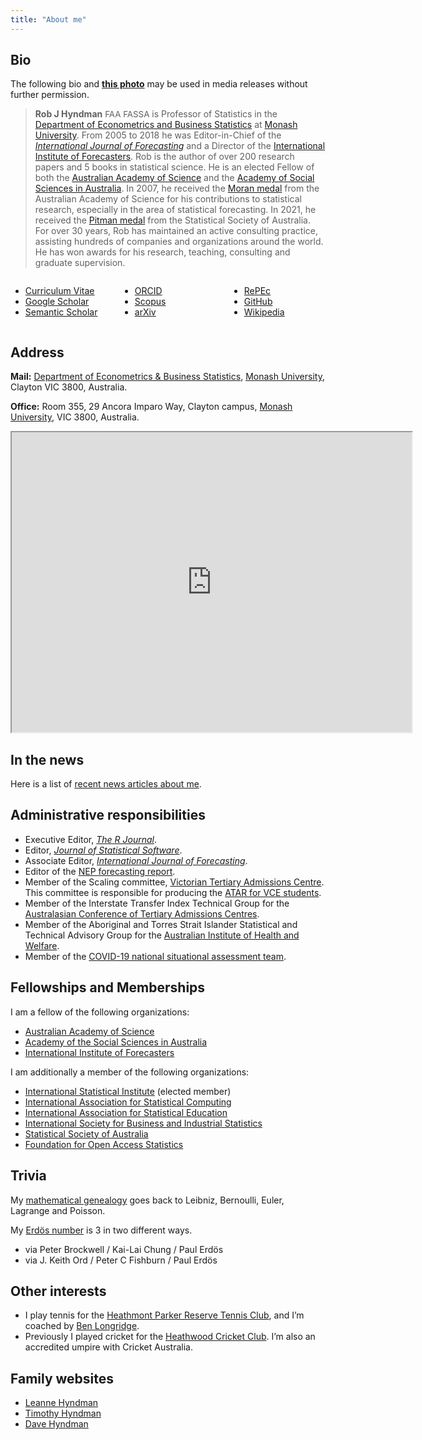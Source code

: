 ```yaml
---
title: "About me"
---
```


## Bio

The following bio and [**this photo**](/img/RJH_AAS.jpg) may be used in media releases without further permission.

>**Rob J Hyndman** <span style="font-size: 10pt;">FAA FASSA</span> is Professor of Statistics in the [Department of Econometrics and Business Statistics](http://business.monash.edu/econometrics-and-business-statistics) at [Monash University](https://www.monash.edu). From 2005 to 2018 he was Editor-in-Chief of the *[International Journal of Forecasting](http://ijf.forecasters.org/)* and a Director of the [International Institute of Forecasters](http://forecasters.org/). Rob is the author of over 200 research papers and 5 books in statistical science. He is an elected Fellow of both the [Australian Academy of Science](https://www.science.org.au/profile/rob-hyndman) and the [Academy of Social Sciences in Australia](https://socialsciences.org.au/academy-fellow/?sId=0032v00003JxrvjAAB). In 2007, he received the [Moran medal](https://www.science.org.au/past-winners/2007-awardees#moran) from the Australian Academy of Science for his contributions to statistical research, especially in the area of statistical forecasting. In 2021, he received the [Pitman medal](https://www.statsoc.org.au/Pitman-Medal-Recipients) from the Statistical Society of Australia. For over 30 years, Rob has maintained an active consulting practice, assisting hundreds of companies and organizations around the world. He has won awards for his research, teaching, consulting and graduate supervision.

:::: {.columns}

::: {.column width="30%"}

<ul class="fa-ul">
  <li><a href="https://github.com/robjhyndman/CV/raw/master/RobHyndmanCV.pdf"><i class="fa-li fa-regular fa-file-pdf"></i>Curriculum Vitae</a></li>
  <li><a href="https://scholar.google.com/citations?user=vamErfkAAAAJ"><i class="fa-li ai ai-google-scholar" style="padding-top:4px;"></i>Google Scholar</a></li>
  <li><a href="https://www.semanticscholar.org/author/R.-Hyndman/145211352"><i class="fa-li ai ai-semantic-scholar" style="padding-top:4px;"></i>Semantic Scholar</a></li>
</ul>

:::

::: {.column width="30%"}

<ul class="fa-ul">
  <li><a href="https://orcid.org/0000-0002-2140-5352"><i class="fa-li ai ai-orcid" style="padding-top:4px;"></i>ORCID</a></li>
  <li><a href="https://www.scopus.com/authid/detail.uri?authorId=7006914313"><i class="fa-li ai ai-scopus" style="padding-top:4px;"></i>Scopus</a></li>
    <li><a href=https://arxiv.org/a/hyndman_r_1.html><i class="fa-li ai ai-arxiv" style="padding-top:4px;"></i>arXiv</a></li>
</ul>

:::

::: {.column width="30%"}
<ul class="fa-ul">
<li><a href="http://ideas.repec.org/e/phy3.html"><i class="fa-li fa-regular fa-lightbulb"></i>RePEc</a></li>
  <li><a href="https://github.com/robjhyndman"><i class="fa-li fa-brands fa-github"></i>GitHub</a></li>
  <li><a href="http://en.wikipedia.org/wiki/Rob_J._Hyndman"><i class="fa-li fa-brands fa-wikipedia-w"></i>Wikipedia</a></li>
</ul>

:::

::::

## Address

**Mail:** [Department of Econometrics & Business Statistics](https://monash.edu/business/ebs), [Monash University](https://monash.edu/), Clayton VIC 3800, Australia.

**Office:** Room 355, 29 Ancora Imparo Way, Clayton campus, [Monash University](https://monash.edu/), VIC 3800, Australia.

<iframe src="https://www.google.com/maps/embed?pb=!1m18!1m12!1m3!1d1573.8494801911916!2d145.13333138705417!3d-37.91409860115737!2m3!1f0!2f0!3f0!3m2!1i1024!2i768!4f13.1!3m3!1m2!1s0x6ad66acc44ceea8d%3A0xa8874d62c042a30f!2s29%20Ancora%20Imparo%20Wy%2C%20Clayton%20VIC%203168!5e0!3m2!1sen!2sau!4v1649573729090!5m2!1sen!2sau" width="640" height="480"></iframe>

## In the news

Here is a list of [recent news articles about me](../news.qmd).

## Administrative responsibilities

  * Executive Editor, *[The R Journal](https://rjournal.github.io)*.
  * Editor, *[Journal of Statistical Software](http://www.jstatsoft.org/)*.
  * Associate Editor, *[International Journal of Forecasting](http://ijf.forecasters.org/)*.
  * Editor of the [NEP forecasting report](http://ideas.repec.org/n/nep-for/).
  * Member of the Scaling committee, [Victorian Tertiary Admissions Centre](http://www.vtac.edu.au). This committee is responsible for producing the [ATAR for VCE students](http://en.wikipedia.org/wiki/Australian_Tertiary_Admission_Rank).
  * Member of the Interstate Transfer Index Technical Group for the [Australasian Conference of Tertiary Admissions Centres](http://www.actac.edu.au).
  * Member of the Aboriginal and Torres Strait Islander Statistical and Technical Advisory Group for the [Australian Institute of Health and Welfare](http://www.aihw.gov.au).
  * Member of the [COVID-19 national situational assessment team](https://mspgh.unimelb.edu.au/research-groups/centre-for-epidemiology-and-biostatistics-research/Infectious-Disease-Dynamics/covid-19-national-situational-assessment).

## Fellowships and Memberships

I am a fellow of the following organizations:

  * [Australian Academy of Science](https://www.science.org.au/profile/rob-hyndman)
  * [Academy of the Social Sciences in Australia](https://socialsciences.org.au/academy-fellow/?sId=0032v00003JxrvjAAB)
  * [International Institute of Forecasters](https://forecasters.org/about/fellows/)

I am additionally a member of the following organizations:

  * [International Statistical Institute](http://isi.cbs.nl)  (elected member)
  * [International Association for Statistical Computing](http://www.iasc-isi.org)
  * [International Association for Statistical Education](https://iase-web.org)
  * [International Society for Business and Industrial Statistics](http://isbis-isi.org)
  * [Statistical Society of Australia](http://www.statsoc.org.au)
  * [Foundation for Open Access Statistics](http://foastat.org/)

## Trivia

My [mathematical genealogy](/hyndsight/mathematical-genealogy/) goes back to Leibniz, Bernoulli, Euler, Lagrange and Poisson.

My [Erdös number](http://www.oakland.edu/enp/) is 3 in two different ways.

  * via Peter Brockwell / Kai-Lai Chung / Paul Erdös
  * via J. Keith Ord / Peter C Fishburn / Paul Erdös

## Other interests

 * I play tennis for the [Heathmont Parker Reserve Tennis Club](http://www.hprtc.org.au/), and I'm coached by [Ben Longridge](https://www.facebook.com/advantedgetennis/).
 * Previously I played cricket for the [Heathwood Cricket Club](https://www.heathwood.cc/). I'm also an accredited umpire with Cricket Australia.

## Family websites

  * [Leanne Hyndman](https://www.riverbankcounselling.com/)
  * [Timothy Hyndman](https://timothyhyndman.com/)
  * [Dave Hyndman](https://www.davejhyndman.com/)
